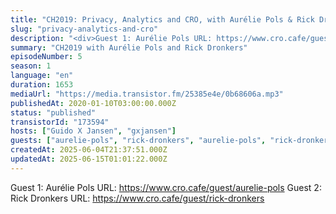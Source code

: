 ```yaml
---
title: "CH2019: Privacy, Analytics and CRO, with Aurélie Pols & Rick Dronkers"
slug: "privacy-analytics-and-cro"
description: "<div>Guest 1: Aurélie Pols URL: https://www.cro.cafe/guest/aurelie-pols<br>Guest 2: Rick Dronkers URL: https://www.cro.cafe/guest/rick-dronkers</div>"
summary: "CH2019 with Aurélie Pols and Rick Dronkers"
episodeNumber: 5
season: 1
language: "en"
duration: 1653
mediaUrl: "https://media.transistor.fm/25385e4e/0b68606a.mp3"
publishedAt: 2020-01-10T03:00:00.000Z
status: "published"
transistorId: "173594"
hosts: ["Guido X Jansen", "gxjansen"]
guests: ["aurelie-pols", "rick-dronkers", "aurelie-pols", "rick-dronkers"]
createdAt: 2025-06-04T21:37:51.000Z
updatedAt: 2025-06-15T01:01:22.000Z
---
```


Guest 1: Aurélie Pols URL: https://www.cro.cafe/guest/aurelie-pols
Guest 2: Rick Dronkers URL: https://www.cro.cafe/guest/rick-dronkers
